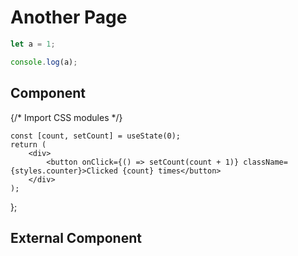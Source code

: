 # Another Page

```js filename="demo.js" {3} copy
let a = 1;

console.log(a);
```

## Component


{/* Import CSS modules */}

	const [count, setCount] = useState(0);
	return (
		<div>
			<button onClick={() => setCount(count + 1)} className={styles.counter}>Clicked {count} times</button>
		</div>
	);
};

<Counter/>

## External Component


<Counters />
